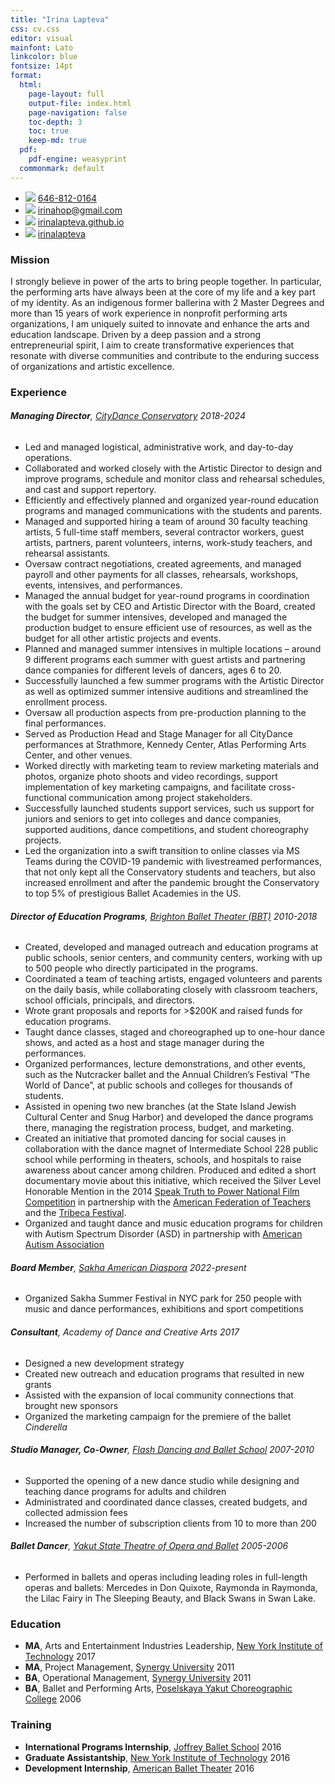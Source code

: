 ```yaml
---
title: "Irina Lapteva"
css: cv.css
editor: visual
mainfont: Lato
linkcolor: blue
fontsize: 14pt
format:
  html:
    page-layout: full
    output-file: index.html
    page-navigation: false
    toc-depth: 3
    toc: true
    keep-md: true
  pdf:
    pdf-engine: weasyprint
  commonmark: default
---
```


::: contact
-   ![](https://icons.getbootstrap.com/assets/icons/telephone.svg){.phone} [646-812-0164](tel:646-812-0164)
-   ![](https://icons.getbootstrap.com/assets/icons/envelope-at.svg){.shiftup} [irinahop\@gmail.com](mailto:irinahop@gmail.com)
-   ![](https://icons.getbootstrap.com/assets/icons/house.svg){.shiftup} [irinalapteva.github.io](https://irinalapteva.github.io)
-   ![](https://icons.getbootstrap.com/assets/icons/linkedin.svg){.linkedin} [irinalapteva](https://www.linkedin.com/in/irinalapteva)
:::

### Mission

I strongly believe in power of the arts to bring people together. In particular, the performing arts have always been at the core of my life and a key part of my identity. As an indigenous former ballerina with 2 Master Degrees and more than 15 years of work experience in nonprofit performing arts organizations, I am uniquely suited to innovate and enhance the arts and education landscape. Driven by a deep passion and a strong entrepreneurial spirit, I aim to create transformative experiences that resonate with diverse communities and contribute to the enduring success of organizations and artistic excellence.

### Experience

###### **Managing Director**, [CityDance Conservatory](https://www.citydance.net) [2018-2024]{.cvdate}

-   Led and managed logistical, administrative work, and day-to-day operations.
-   Collaborated and worked closely with the Artistic Director to design and improve programs, schedule and monitor class and rehearsal schedules, and cast and support repertory.
-   Efficiently and effectively planned and organized year-round education programs and managed communications with the students and parents.
-   Managed and supported hiring a team of around 30 faculty teaching artists, 5 full-time staff members, several contractor workers, guest artists, partners, parent volunteers, interns, work-study teachers, and rehearsal assistants.
-   Oversaw contract negotiations, created agreements, and managed payroll and other payments for all classes, rehearsals, workshops, events, intensives, and performances.
-   Managed the annual budget for year-round programs in coordination with the goals set by CEO and Artistic Director with the Board, created the budget for summer intensives, developed and managed the production budget to ensure efficient use of resources, as well as the budget for all other artistic projects and events.
-   Planned and managed summer intensives in multiple locations -- around 9 different programs each summer with guest artists and partnering dance companies for different levels of dancers, ages 6 to 20.
-   Successfully launched a few summer programs with the Artistic Director as well as optimized summer intensive auditions and streamlined the enrollment process.
-   Oversaw all production aspects from pre-production planning to the final performances.
-   Served as Production Head and Stage Manager for all CityDance performances at Strathmore, Kennedy Center, Atlas Performing Arts Center, and other venues.
-   Worked directly with marketing team to review marketing materials and photos, organize photo shoots and video recordings, support implementation of key marketing campaigns, and facilitate cross-functional communication among project stakeholders.
-   Successfully launched students support services, such us support for juniors and seniors to get into colleges and dance companies, supported auditions, dance competitions, and student choreography projects.
-   Led the organization into a swift transition to online classes via MS Teams during the COVID-19 pandemic with livestreamed performances, that not only kept all the Conservatory students and teachers, but also increased enrollment and after the pandemic brought the Conservatory to top 5% of prestigious Ballet Academies in the US.

###### **Director of Education Programs**, [Brighton Ballet Theater (BBT)](https://www.bbtballet.org) [2010-2018]{.cvdate}

-   Created, developed and managed outreach and education programs at public schools, senior centers, and community centers, working with up to 500 people who directly participated in the programs.
-   Coordinated a team of teaching artists, engaged volunteers and parents on the daily basis, while collaborating closely with classroom teachers, school officials, principals, and directors.
-   Wrote grant proposals and reports for \>\$200K and raised funds for education programs.
-   Taught dance classes, staged and choreographed up to one-hour dance shows, and acted as a host and stage manager during the performances.
-   Organized performances, lecture demonstrations, and other events, such as the Nutcracker ballet and the Annual Children's Festival "The World of Dance", at public schools and colleges for thousands of students.
-   Assisted in opening two new branches (at the State Island Jewish Cultural Center and Snug Harbor) and developed the dance programs there, managing the registration process, budget, and marketing.
-   Created an initiative that promoted dancing for social causes in collaboration with the dance magnet of Intermediate School 228 public school while performing in theaters, schools, and hospitals to raise awareness about cancer among children. Produced and edited a short documentary movie about this initiative, which received the Silver Level Honorable Mention in the 2014 [Speak Truth to Power National Film Competition](https://rfkhumanrights.org/our-impact/education/educators/speak-truth-to-power-video-contest) in partnership with the [American Federation of Teachers](https://www.aft.org) and the [Tribeca Festival](https://tribecafilm.com).
-   Organized and taught dance and music education programs for children with Autism Spectrum Disorder (ASD) in partnership with [American Autism Association](https://www.nydailynews.com/2012/10/17/autistic-kids-learn-through-dance-thanks-to-brighton-ballet-theaters-founder-irina-roizin)

###### **Board Member**, [Sakha American Diaspora](https://www.sakhaopenworld.org) [2022-present]{.cvdate}

-   Organized Sakha Summer Festival in NYC park for 250 people with music and dance performances, exhibitions and sport competitions

###### **Consultant**, Academy of Dance and Creative Arts [2017]{.cvdate}

-   Designed a new development strategy
-   Created new outreach and education programs that resulted in new grants
-   Assisted with the expansion of local community connections that brought new sponsors
-   Organized the marketing campaign for the premiere of the ballet *Cinderella*

###### **Studio Manager, Co-Owner**, [Flash Dancing and Ballet School](https://flash-dancing.ru) [2007-2010]{.cvdate}

-   Supported the opening of a new dance studio while designing and teaching dance programs for adults and children
-   Administrated and coordinated dance classes, created budgets, and collected admission fees
-   Increased the number of subscription clients from 10 to more than 200

###### **Ballet Dancer**, [Yakut State Theatre of Opera and Ballet](https://sakha-opera.ru/repertuar) [2005-2006]{.cvdate}

-   Performed in ballets and operas including leading roles in full-length operas and ballets: Mercedes in Don Quixote, Raymonda in Raymonda, the Lilac Fairy in The Sleeping Beauty, and Black Swans in Swan Lake.

### Education

-   **MA**, Arts and Entertainment Industries Leadership, [New York Institute of Technology](https://www.nyit.edu) [2017]{.cvdate}
-   **MA**, Project Management, [Synergy University](https://synergy.university) [2011]{.cvdate}
-   **BA**, Operational Management, [Synergy University](https://synergy.university) [2011]{.cvdate}
-   **BA**, Ballet and Performing Arts, [Poselskaya Yakut Choreographic College](https://sakha-ballet.ru/en) [2006]{.cvdate}

### Training

-   **International Programs Internship**, [Joffrey Ballet School](https://www.joffreyballetschool.com) [2016]{.cvdate}
-   **Graduate Assistantship**, [New York Institute of Technology](https://www.nyit.edu/news/features/internship_spotlight_meet_irina_lapteva) [2016]{.cvdate}
-   **Development Internship**, [American Ballet Theater](https://www.abt.org) [2016]{.cvdate}
